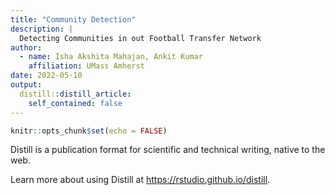 ```yaml
---
title: "Community Detection"
description: |
  Detecting Communities in out Football Transfer Network
author:
  - name: Isha Akshita Mahajan, Ankit Kumar
    affiliation: UMass Amherst
date: 2022-05-10
output:
  distill::distill_article:
    self_contained: false
---
```



```r
knitr::opts_chunk$set(echo = FALSE)
```

Distill is a publication format for scientific and technical writing, native to the web.

Learn more about using Distill at <https://rstudio.github.io/distill>.



